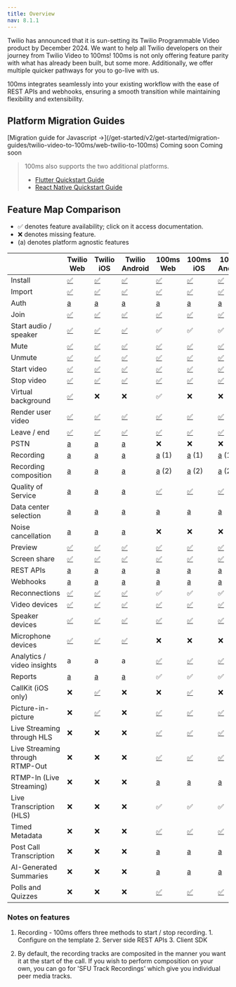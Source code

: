 ```yaml
---
title: Overview
nav: 8.1.1
---
```


Twilio has announced that it is sun-setting its Twilio Programmable Video product by December 2024. We want to help all Twilio developers on their journey from Twilio Video to 100ms! 100ms is not only offering feature parity with what has already been built, but some more. Additionally, we offer multiple quicker pathways for you to go-live with us.

100ms integrates seamlessly into your existing workflow with the ease of REST APIs and webhooks, ensuring a smooth transition while maintaining flexibility and extensibility.

## Platform Migration Guides

<FlexContainer>

<Callout icon="web" title="Web">
[Migration guide for Javascript →](/get-started/v2/get-started/migration-guides/twilio-video-to-100ms/web-twilio-to-100ms)
</Callout>

<Callout title="iOS">
Coming soon
</Callout>

<Callout title="Android">
Coming soon
</Callout>

</FlexContainer>
<br/>

> 100ms also supports the two additional platforms.
> - [Flutter Quickstart Guide](/flutter/v2/quickstart/quickstart)
> - [React Native Quickstart Guide](/react-native/v2/quickstart/quickstart)
> 

## Feature Map Comparison

- ✅ denotes feature availability; click on it access documentation.
- ❌ denotes missing feature.
- (a) denotes platform agnostic features



|                                 | Twilio Web                                                                                                    | Twilio iOS                                                                                       | Twilio Android                                                                                          | 100ms Web                                                                                                                     | 100ms iOS                                                                                                                     | 100ms Android                                                                                                                 |
|---------------------------------|---------------------------------------------------------------------------------------------------------------|--------------------------------------------------------------------------------------------------|---------------------------------------------------------------------------------------------------------|-------------------------------------------------------------------------------------------------------------------------------|-------------------------------------------------------------------------------------------------------------------------------|-------------------------------------------------------------------------------------------------------------------------------|
| Install                         | [✅](https://www.twilio.com/docs/video/javascript-getting-started#1-get-the-programmable-video-javascript-sdk) | [✅](https://www.twilio.com/docs/video/ios-getting-started#1-get-the-programmable-video-ios-sdk)  | [✅](https://www.twilio.com/docs/video/android-getting-started#1-get-the-programmable-video-android-sdk) | [✅](https://www.100ms.live/docs/javascript/v2/how-to-guides/install-the-sdk/integration)                                      | [✅](https://www.100ms.live/docs/ios/v2/how-to-guides/install-the-sdk/integration)                                            | [✅](https://www.100ms.live/docs/android/v2/how-to-guides/install-the-sdk/integration)                                         |
| Import                          | [✅](https://www.twilio.com/docs/video/javascript-getting-started#1-get-the-programmable-video-javascript-sdk) | [✅](https://www.twilio.com/docs/video/ios-getting-started#1-get-the-programmable-video-ios-sdk)  | [✅](https://www.twilio.com/docs/video/android-getting-started#1-get-the-programmable-video-android-sdk) | [✅](https://www.100ms.live/docs/javascript/v2/how-to-guides/install-the-sdk/integration)                                      | [✅](https://www.100ms.live/docs/ios/v2/how-to-guides/install-the-sdk/integration)                                            | [✅](https://www.100ms.live/docs/android/v2/how-to-guides/install-the-sdk/integration)                                         |
| Auth                            | [a](https://www.twilio.com/docs/video/tutorials/user-identity-access-tokens)                                  | [a](https://www.twilio.com/docs/video/tutorials/user-identity-access-tokens)                     | [a](https://www.twilio.com/docs/video/tutorials/user-identity-access-tokens)                            | [a](https://www.100ms.live/docs/get-started/v2/get-started/security-and-tokens)                                               | [a](https://www.100ms.live/docs/get-started/v2/get-started/security-and-tokens)                                               | [a](https://www.100ms.live/docs/get-started/v2/get-started/security-and-tokens)                                               |
| Join                            | [✅](https://www.twilio.com/docs/video/javascript-getting-started#connect-to-a-room)                          | [✅](https://www.twilio.com/docs/video/ios-getting-started#connect-to-a-room)                     | [✅](https://www.twilio.com/docs/video/android-getting-started#connect-to-a-room)                       | [✅](https://www.100ms.live/docs/javascript/v2/how-to-guides/set-up-video-conferencing/join)                                   | [✅](https://www.100ms.live/docs/ios/v2/how-to-guides/set-up-video-conferencing/join)                                         | [✅](https://www.100ms.live/docs/android/v2/how-to-guides/set-up-video-conferencing/join)                                      |
| Start audio / speaker           | [✅](https://www.twilio.com/docs/video/javascript-getting-started#set-up-local-media)                         | [✅](https://www.twilio.com/docs/video/ios-getting-started#set-up-local-media)                    | [✅](https://www.twilio.com/docs/video/android-getting-started#set-up-local-media)                      | ✅                                                                                                                             | ✅                                                                                                                            | ✅                                                                                                                             |
| Mute                            | [✅](https://www.twilio.com/docs/video/javascript-getting-started#mute-your-local-media)                      | [✅](https://www.twilio.com/docs/video/ios-getting-started#set-up-local-media)                    | [✅](https://www.twilio.com/docs/video/android-getting-started#set-up-local-media)                      | [✅](https://www.100ms.live/docs/javascript/v2/how-to-guides/set-up-video-conferencing/mute)                                   | [✅](https://www.100ms.live/docs/ios/v2/how-to-guides/set-up-video-conferencing/mute)                                         | [✅](https://www.100ms.live/docs/android/v2/how-to-guides/set-up-video-conferencing/mute)                                      |
| Unmute                          | [✅](https://www.twilio.com/docs/video/javascript-getting-started#unmute-your-local-media)                    | [✅](https://www.twilio.com/docs/video/ios-getting-started#set-up-local-media)                    | [✅](https://www.twilio.com/docs/video/android-getting-started#set-up-local-media)                      | [✅](https://www.100ms.live/docs/javascript/v2/how-to-guides/set-up-video-conferencing/mute)                                   | [✅](https://www.100ms.live/docs/ios/v2/how-to-guides/set-up-video-conferencing/mute)                                         | [✅](https://www.100ms.live/docs/android/v2/how-to-guides/set-up-video-conferencing/mute)                                      |
| Start video                     | [✅](https://www.twilio.com/docs/video/javascript-getting-started#unmute-your-local-media)                    | [✅](https://www.twilio.com/docs/video/ios-getting-started#set-up-local-media)                    | [✅](https://www.twilio.com/docs/video/android-getting-started#set-up-local-media)                      | [✅](https://www.100ms.live/docs/javascript/v2/how-to-guides/set-up-video-conferencing/mute)                                   | [✅](https://www.100ms.live/docs/ios/v2/how-to-guides/set-up-video-conferencing/mute)                                         | [✅](https://www.100ms.live/docs/android/v2/how-to-guides/set-up-video-conferencing/mute)                                      |
| Stop video                      | [✅](https://www.twilio.com/docs/video/javascript-getting-started#mute-your-local-media)                      | [✅](https://www.twilio.com/docs/video/ios-getting-started#set-up-local-media)                    | [✅](https://www.twilio.com/docs/video/android-getting-started#set-up-local-media)                      | [✅](https://www.100ms.live/docs/javascript/v2/how-to-guides/set-up-video-conferencing/mute)                                   | [✅](https://www.100ms.live/docs/ios/v2/how-to-guides/set-up-video-conferencing/mute)                                         | [✅](https://www.100ms.live/docs/android/v2/how-to-guides/set-up-video-conferencing/mute)                                      |
| Virtual background              | [✅](https://www.twilio.com/docs/video/video-processors)                                                      | ❌                                                                                                | ❌                                                                                                      | ✅                                                                                                                             | ❌                                                                                                                            | ❌                                                                                                                             |
| Render user video               | [✅](https://www.twilio.com/docs/video/javascript-getting-started#display-a-remote-participants-video)        | [✅](https://www.twilio.com/docs/video/ios-getting-started#working-with-remote-participants)      | [✅](https://www.twilio.com/docs/video/android-getting-started#working-with-remote-participants)        | [✅](https://www.100ms.live/docs/javascript/v2/how-to-guides/set-up-video-conferencing/render-video/overview)                  | [✅](https://www.100ms.live/docs/ios/v2/how-to-guides/set-up-video-conferencing/render-video/overview)                        | [✅](https://www.100ms.live/docs/android/v2/how-to-guides/set-up-video-conferencing/render-video/render-video)                 |
| Leave / end                     | [✅](https://www.twilio.com/docs/video/javascript-getting-started#disconnect-from-a-room)                     | [✅](https://www.twilio.com/docs/video/ios-getting-started#disconnect-from-a-room)                | [✅](https://www.twilio.com/docs/video/android-getting-started#disconnect-from-a-room)                  | [✅](https://www.100ms.live/docs/javascript/v2/how-to-guides/set-up-video-conferencing/join#leaving-a-room)                    | [✅](https://www.100ms.live/docs/ios/v2/how-to-guides/set-up-video-conferencing/leave)                                        | [✅](https://www.100ms.live/docs/android/v2/how-to-guides/set-up-video-conferencing/leave)                                     |
| PSTN                            | [a](https://www.twilio.com/docs/video/adding-programmable-voice-participants-video-rooms)                     | [a](https://www.twilio.com/docs/video/adding-programmable-voice-participants-video-rooms)        | [a](https://www.twilio.com/docs/video/adding-programmable-voice-participants-video-rooms)               | ❌                                                                                                                            | ❌                                                                                                                             | ❌                                                                                                                            |
| Recording                       | [a](https://www.twilio.com/docs/video/tutorials/understanding-video-recordings-and-compositions)              | [a](https://www.twilio.com/docs/video/tutorials/understanding-video-recordings-and-compositions) | [a](https://www.twilio.com/docs/video/tutorials/understanding-video-recordings-and-compositions)        | [a](https://www.100ms.live/docs/get-started/v2/get-started/features/recordings/overview) (1)                                      | [a](https://www.100ms.live/docs/get-started/v2/get-started/features/recordings/overview) (1)                                      | [a](https://www.100ms.live/docs/get-started/v2/get-started/features/recordings/overview) (1)                                      |
| Recording composition           | [a](https://www.twilio.com/docs/video/tutorials/understanding-video-recordings-and-compositions)              | [a](https://www.twilio.com/docs/video/tutorials/understanding-video-recordings-and-compositions) | [a](https://www.twilio.com/docs/video/tutorials/understanding-video-recordings-and-compositions)        | [a](https://www.100ms.live/docs/get-started/v2/get-started/features/recordings/overview) (2)                                     | [a](https://www.100ms.live/docs/get-started/v2/get-started/features/recordings/overview) (2)                                      | [a](https://www.100ms.live/docs/get-started/v2/get-started/features/recordings/overview) (2)                                      |
| Quality of Service              | [a](https://www.twilio.com/docs/video/using-network-quality-api)                                              | [a](https://www.twilio.com/docs/video/using-network-quality-api)                                 | [a](https://www.twilio.com/docs/video/using-network-quality-api)                                        | [✅](https://www.100ms.live/docs/javascript/v2/how-to-guides/measure-network-quality-and-performance/connection-quality)      | [✅](https://www.100ms.live/docs/ios/v2/how-to-guides/measure-network-quality-and-performance/network-quality-reports)         | [✅](https://www.100ms.live/docs/android/v2/how-to-guides/measure-network-quality-and-performance/network-quality-reports)    |
| Data center selection           | [a](https://www.twilio.com/docs/video/tutorials/video-regions-and-global-low-latency)                         | [a](https://www.twilio.com/docs/video/tutorials/video-regions-and-global-low-latency)            | [a](https://www.twilio.com/docs/video/tutorials/video-regions-and-global-low-latency)                   | [a](https://www.100ms.live/docs/get-started/v2/get-started/concepts/basics#what-are-the-steps-to-build-a-live-app-with-100ms) | [a](https://www.100ms.live/docs/get-started/v2/get-started/concepts/basics#what-are-the-steps-to-build-a-live-app-with-100ms) | [a](https://www.100ms.live/docs/get-started/v2/get-started/concepts/basics#what-are-the-steps-to-build-a-live-app-with-100ms) |
| Noise cancellation              | [a](https://www.twilio.com/docs/video/noise-cancellation)                                                     | [a](https://www.twilio.com/docs/video/noise-cancellation)                                        | [a](https://www.twilio.com/docs/video/noise-cancellation)                                               | ❌                                                                                                                            | ❌                                                                                                                             | ❌                                                                                                                            |
| Preview                         | [✅](https://www.twilio.com/docs/video/javascript-getting-started#display-a-camera-preview)                   | [✅](https://www.twilio.com/docs/video/ios-getting-started#display-a-camera-preview)              | [✅](https://www.twilio.com/docs/video/android-getting-started#display-a-camera-preview)                | [✅](https://www.100ms.live/docs/javascript/v2/how-to-guides/set-up-video-conferencing/preview)                                | [✅](https://www.100ms.live/docs/ios/v2/how-to-guides/set-up-video-conferencing/preview)                                      | [✅](https://www.100ms.live/docs/react-native/v2/quickstart/joining-with-preview)                                              |
| Screen share                    | [✅](https://www.twilio.com/docs/video/screen-capture-chrome)                                                 | [✅](https://www.twilio.com/docs/video/ios-v4-screen-capture)                                     | [✅](https://www.twilio.com/docs/video/android-screen-capture)                                          | [✅](https://www.100ms.live/docs/javascript/v2/how-to-guides/set-up-video-conferencing/screen-share)                           | [✅](https://www.100ms.live/docs/ios/v2/how-to-guides/set-up-video-conferencing/screen-share)                                 | [✅](https://www.100ms.live/docs/react-native/v2/how-to-guides/set-up-video-conferencing/screenshare)                          |
| REST APIs                       | [a](https://www.twilio.com/docs/video/api)                                                                    | [a](https://www.twilio.com/docs/video/api)                                                       | [a](https://www.twilio.com/docs/video/api)                                                              | [a](https://www.100ms.live/docs/server-side/v2/api-reference/Rooms/overview)                                                  | [a](https://www.100ms.live/docs/server-side/v2/api-reference/Rooms/overview)                                                  | [a](https://www.100ms.live/docs/server-side/v2/api-reference/Rooms/overview)                                                  |
| Webhooks                        | [a](https://www.twilio.com/docs/video/api/status-callbacks)                                                   | [a](https://www.twilio.com/docs/video/api/status-callbacks)                                      | [a](https://www.twilio.com/docs/video/api/status-callbacks)                                             | [a](https://www.100ms.live/docs/server-side/v2/how-to-guides/configure-webhooks/overview)                                     | [a](https://www.100ms.live/docs/server-side/v2/how-to-guides/configure-webhooks/overview)                                     | [a](https://www.100ms.live/docs/server-side/v2/how-to-guides/configure-webhooks/overview)                                     |
| Reconnections                   | [✅](https://www.twilio.com/docs/video/reconnection-states-and-events)                                        | [✅](https://www.twilio.com/docs/video/ios-getting-started#room-reconnection)                     | [✅](https://www.twilio.com/docs/video/android-getting-started#room-reconnection)                       | ✅                                                                                                                             | ✅                                                                                                                            | ✅                                                                                                                             |
| Video devices                   | [✅](https://github.com/twilio/video-quickstart-js/blob/master/examples/mediadevices/src/helpers.js)          | [✅](https://www.twilio.com/docs/video/ios-v5-configuring-audio-video-inputs-and-outputs)         | [✅](https://www.twilio.com/docs/video/android-configuring-audio-video-inputs-and-outputs)              | [✅](https://www.100ms.live/docs/javascript/v2/how-to-guides/set-up-video-conferencing/device-change)                          | [✅](https://www.100ms.live/docs/ios/v2/how-to-guides/configure-your-device/camera/switch-camera)                             | [✅](https://www.100ms.live/docs/android/v2/how-to-guides/interact-with-room/track/track-settings#camerafacing)                |
| Speaker devices                 | [✅](https://github.com/twilio/video-quickstart-js/blob/master/examples/mediadevices/src/helpers.js)          | [✅](https://www.twilio.com/docs/video/ios-v5-configuring-audio-video-inputs-and-outputs)         | [✅](https://www.twilio.com/docs/video/android-configuring-audio-video-inputs-and-outputs)              | [✅](https://www.100ms.live/docs/javascript/v2/how-to-guides/set-up-video-conferencing/device-change)                          | [✅](https://www.100ms.live/docs/ios/v2/how-to-guides/configure-your-device/speaker/audio-output-routing)                     | [✅](https://www.100ms.live/docs/android/v2/how-to-guides/configure-your-device/speaker/audio-output-routing)                  |
| Microphone devices              | [✅](https://github.com/twilio/video-quickstart-js/blob/master/examples/mediadevices/src/helpers.js)          | [✅](https://www.twilio.com/docs/video/ios-v5-configuring-audio-video-inputs-and-outputs)         | [✅](https://www.twilio.com/docs/video/android-configuring-audio-video-inputs-and-outputs)              | ❌                                                                                                                             | ❌                                                                                                                            | ❌                                                                                                                             |
| Analytics / video insights      | a                                                                                                             | a                                                                                                | a                                                                                                       | [✅](https://www.100ms.live/docs/javascript/v2/how-to-guides/measure-network-quality-and-performance/stats)                   | [✅](https://www.100ms.live/docs/ios/v2/how-to-guides/measure-network-quality-and-performance/call-stats)                      | [✅](https://www.100ms.live/docs/android/v2/how-to-guides/measure-network-quality-and-performance/webrtc-stats)               |
| Reports                         | [a](https://www.twilio.com/docs/video/troubleshooting/video-log-analyzer-api)                                 | [a](https://www.twilio.com/docs/video/troubleshooting/video-log-analyzer-api)                    | [a](https://www.twilio.com/docs/video/troubleshooting/video-log-analyzer-api)                           | ✅                                                                                                                            | ✅                                                                                                                             | ✅                                                                                                                            |
| CallKit (iOS only)              | ❌                                                                                                            | [✅](https://github.com/twilio/video-quickstart-ios/tree/master/VideoCallKitQuickStart)          | ❌                                                                                                       | ❌                                                                                                                            | [✅](https://www.100ms.live/docs/ios/v2/how-to-guides/set-up-video-conferencing/callkit)                                      | ❌                                                                                                                             |
| Picture-in-picture              | ❌                                                                                                            | [✅](https://github.com/twilio/twilio-video-app-ios)                                             | ❌                                                                                                       | [✅](https://www.100ms.live/docs/javascript/v2/how-to-guides/set-up-video-conferencing/render-video/pip-mode)                 | [✅](https://www.100ms.live/docs/ios/v2/how-to-guides/set-up-video-conferencing/render-video/pip-mode)                         | [✅](https://www.100ms.live/docs/android/v2/how-to-guides/set-up-video-conferencing/render-video/Pip-Mode)                    |
| Live Streaming through HLS      | ❌                                                                                                            | ❌                                                                                                | ❌                                                                                                      | [✅](https://www.100ms.live/docs/javascript/v2/how-to-guides/record-and-live-stream/hls/hls)                                  | [✅](https://www.100ms.live/docs/ios/v2/how-to-guides/record-and-live-stream/hls/hls)                                          | [✅](https://www.100ms.live/docs/android/v2/how-to-guides/record-and-live-stream/hls/hls)                                     |
| Live Streaming through RTMP-Out | ❌                                                                                                            | ❌                                                                                                | ❌                                                                                                      | [✅](https://www.100ms.live/docs/javascript/v2/how-to-guides/record-and-live-stream/rtmp-recording)                           | [✅](https://www.100ms.live/docs/ios/v2/how-to-guides/record-and-live-stream/rtmp-recording)                                   | [✅](https://www.100ms.live/docs/android/v2/how-to-guides/record-and-live-stream/rtmp-recording)                              |
| RTMP-In (Live Streaming)        | ❌                                                                                                            | ❌                                                                                                | ❌                                                                                                      | [a](https://www.100ms.live/docs/server-side/v2/how-to-guides/live-streaming-rtmp-ingestion)                                   | [a](https://www.100ms.live/docs/server-side/v2/how-to-guides/live-streaming-rtmp-ingestion)                                   | [a](https://www.100ms.live/docs/server-side/v2/how-to-guides/live-streaming-rtmp-ingestion)                                   |
| Live Transcription (HLS)        | ❌                                                                                                            | ❌                                                                                                | ❌                                                                                                      | ✅                                                                                                                             | ✅                                                                                                                            | ✅                                                                                                                             |
| Timed Metadata                  | ❌                                                                                                            | ❌                                                                                                | ❌                                                                                                      | [✅](https://www.100ms.live/docs/javascript/v2/how-to-guides/record-and-live-stream/hls/hls-timed-metadata)                   | [✅](https://www.100ms.live/docs/ios/v2/how-to-guides/record-and-live-stream/hls/hls-timed-metadata)                           | [✅](https://www.100ms.live/docs/android/v2/how-to-guides/record-and-live-stream/hls/hls-timed-metadata)                      |
| Post Call Transcription         | ❌                                                                                                            | ❌                                                                                                | ❌                                                                                                      | [a](https://www.100ms.live/docs/server-side/v2/how-to-guides/enable-transcription-and-summary)                                | [a](https://www.100ms.live/docs/server-side/v2/how-to-guides/enable-transcription-and-summary)                                | [a](https://www.100ms.live/docs/server-side/v2/how-to-guides/enable-transcription-and-summary)                                |
| AI-Generated Summaries          | ❌                                                                                                            | ❌                                                                                                | ❌                                                                                                      | [a](https://www.100ms.live/docs/server-side/v2/how-to-guides/enable-transcription-and-summary)                                | [a](https://www.100ms.live/docs/server-side/v2/how-to-guides/enable-transcription-and-summary)                                | [a](https://www.100ms.live/docs/server-side/v2/how-to-guides/enable-transcription-and-summary)                                |
| Polls and Quizzes               | ❌                                                                                                            | ❌                                                                                                | ❌                                                                                                      | [✅](https://www.100ms.live/docs/javascript/v2/how-to-guides/build-interactive-features/polls)                                | [✅](https://www.100ms.live/docs/ios/v2/how-to-guides/interact-with-room/room/polls)                                           | [✅](https://www.100ms.live/docs/android/v2/how-to-guides/interact-with-room/room/polls)                                      |

### Notes on features
1. Recording - 100ms offers three methods to start / stop recording.
        1. Configure on the template
        2. Server side REST APIs
        3. Client SDK
    
2. By default, the recording tracks are composited in the manner you want it at the start of the call. If you wish to perform composition on your own, you can go for 'SFU Track Recordings' which give you individual peer media tracks.



